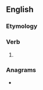 ==English==

===Etymology===
{{suffix|en|show|eth}}

===Verb===
{{head|en|verb form}}

# {{en-archaic third-person singular of|show}}

===Anagrams===
* {{anagrams|en|a=ehhostw|Howeths}}